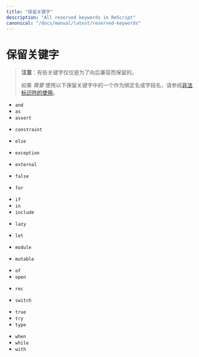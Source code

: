 ```yaml
---
title: "保留关键字"
description: "All reserved keywords in ReScript"
canonical: "/docs/manual/latest/reserved-keywords"
---
```


<!--
# Reserved Keywords
-->
# 保留关键字

<!--
> **Note**: Some of these words are reserved purely for backward compatibility.
>
> If you _need_ to use one of these names as binding and/or field name, see [Use Illegal Identifier Names](use-illegal-identifier-names.md).
-->

> **注意**：有些关键字仅仅是为了向后兼容而保留的。
>
> 如果 _需要_ 使用以下保留关键字中的一个作为绑定名或字段名，请参阅[非法标识符的使用](use-illegal-identifier-names.md)。

- `and`
- `as`
- `assert`


<!-- - `begin` -->


<!-- - `class` -->
- `constraint`


<!-- - `do` -->
<!-- - `done` -->


- `else`
<!-- - `end` -->
<!-- - `esfun` -->
- `exception`
- `external`


- `false`
- `for`
<!-- - `fun` -->
<!-- - `function` -->
<!-- - `functor` -->


- `if`
- `in`
- `include`
<!-- - `inherit` -->
<!-- - `initializer` -->


- `lazy`
- `let`


- `module`
- `mutable`


<!-- - `new` -->
<!-- - `nonrec` -->


<!-- - `object` -->
- `of`
- `open`
<!-- - `or` -->


<!-- - `pri` -->
<!-- - `pub` -->


- `rec`


<!-- - `sig` -->
<!-- - `struct` -->
- `switch`


<!-- - `then` -->
- `true`
- `try`
- `type`


<!-- - `val` -->
<!-- - `virtual` -->


- `when`
- `while`
- `with`
